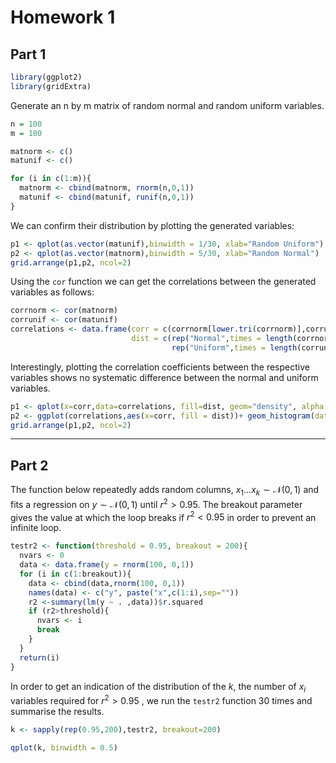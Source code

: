 Homework 1
========================================================

## Part 1

```r
library(ggplot2)
library(gridExtra)
```

Generate an n by m matrix of random normal and random uniform variables.

```r
n = 100
m = 100

matnorm <- c()
matunif <- c()

for (i in c(1:m)){
  matnorm <- cbind(matnorm, rnorm(n,0,1))
  matunif <- cbind(matunif, runif(n,0,1))
}
```

We can confirm their distribution by plotting the generated variables:

```r
p1 <- qplot(as.vector(matunif),binwidth = 1/30, xlab="Random Uniform")
p2 <- qplot(as.vector(matnorm),binwidth = 5/30, xlab="Random Normal")
grid.arrange(p1,p2, ncol=2)
```


Using the `cor` function we can get the correlations between the generated variables as follows:


```r
corrnorm <- cor(matnorm)
corrunif <- cor(matunif)
correlations <- data.frame(corr = c(corrnorm[lower.tri(corrnorm)],corrunif[lower.tri(corrunif)]),
                           dist = c(rep("Normal",times = length(corrnorm[lower.tri(corrnorm)])),
                                    rep("Uniform",times = length(corrunif[lower.tri(corrunif)]))))
```


Interestingly, plotting the correlation coefficients between the respective variables shows no systematic difference between the normal and uniform variables.


```r
p1 <- qplot(x=corr,data=correlations, fill=dist, geom="density", alpha = I(0.5))
p2 <- ggplot(correlations,aes(x=corr, fill = dist))+ geom_histogram(data=correlations,alpha=0.5,position="identity",binwidth = 1/60)
grid.arrange(p1,p2, ncol=2)
```

---

## Part 2

The function below repeatedly adds random columns, $x_1...x_k \sim \mathcal{N}(0,1)$ and fits a regression on $y \sim \mathcal{N}(0,1)$ until $r^2 > 0.95$. The breakout parameter gives the value at which the loop breaks if $r^2 < 0.95$ in order to prevent an infinite loop.


```r
testr2 <- function(threshold = 0.95, breakout = 200){
  nvars <- 0
  data <- data.frame(y = rnorm(100, 0,1))
  for (i in c(1:breakout)){
    data <- cbind(data,rnorm(100, 0,1))
    names(data) <- c("y", paste("x",c(1:i),sep=""))
    r2 <-summary(lm(y ~ . ,data))$r.squared
    if (r2>threshold){
      nvars <- i
      break
    }
  }
  return(i)
}
```

In order to get an indication of the distribution of the $k$, the number of $x_i$ variables required for $r^2>0.95$
, we run the ```testr2``` function 30 times and summarise the results.
```r
k <- sapply(rep(0.95,200),testr2, breakout=200)
```

```r
qplot(k, binwidth = 0.5)
```
